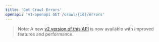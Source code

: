 ```yaml
---
title: 'Get Crawl Errors'
openapi: 'v1-openapi GET /crawl/{id}/errors'
---
```


> Note: A new [v2 version of this API](/api-reference/endpoint/crawl-get-errors) is now available with improved features and performance.
